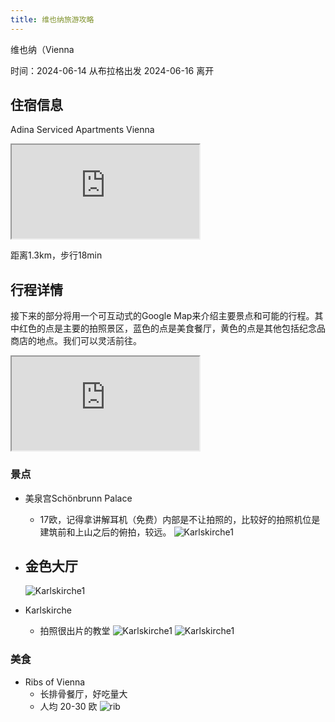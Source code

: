 ```yaml
---
title: 维也纳旅游攻略
---
```



维也纳（Vienna

时间：2024-06-14 从布拉格出发 2024-06-16 离开

## 住宿信息

Adina Serviced Apartments Vienna

<div style={{ width: '100%', height: '600px', border: '0', position: 'relative', paddingBottom: '56.25%' }}>
  <iframe 
    src="https://www.google.com/maps/embed?pb=!1m28!1m12!1m3!1d10630.318170214128!2d16.37246971378127!3d48.19903293812947!2m3!1f0!2f0!3f0!3m2!1i1024!2i768!4f13.1!4m13!3e3!4m5!1s0x476d07e6bcd6878b%3A0x72f9ec1f0e29e56d!2sVienna%20Train%20Station%2C%201100%20Wien%2C%20Austria!3m2!1d48.1858391!2d16.3772888!4m5!1s0x476d07d8bc09c1cf%3A0x9fa0f4bc0d2926f!2sAdina%20Serviced%20Apartments%20Vienna!3m2!1d48.2008907!2d16.3697218!5e0!3m2!1sen!2sat!4v1622927927395!5m2!1sen!2sat" 
    style={{ width: '100%', height: '100%', border: '0', position: 'absolute' }}
    allowfullscreen="" 
    loading="lazy">
  </iframe>
</div>

距离1.3km，步行18min

## 行程详情

接下来的部分将用一个可互动式的Google Map来介绍主要景点和可能的行程。其中红色的点是主要的拍照景区，蓝色的点是美食餐厅，黄色的点是其他包括纪念品商店的地点。我们可以灵活前往。

<div style={{ width: '100%', height: '600px', border: '0', position: 'relative', paddingBottom: '56.25%' }}>
  <iframe 
    src="https://www.google.com/maps/d/embed?mid=1uP8M70nyvyub8ZyUZB5Zpv8XG57C99M&ehbc=2E312F" 
    style={{ width: '100%', height: '100%', border: '0', position: 'absolute' }}
    allowfullscreen="" 
    loading="lazy">
  </iframe>
</div>

### 景点
- 美泉宫Schönbrunn Palace
  - 17欧，记得拿讲解耳机（免费）内部是不让拍照的，比较好的拍照机位是建筑前和上山之后的俯拍，较远。
  ![Karlskirche1](../../../assets/pics/vienna/美泉宫.jpg)

- 金色大厅 
  - 
  ![Karlskirche1](../../../assets/pics/vienna/金色大厅.jpg)
- Karlskirche
  - 拍照很出片的教堂
  ![Karlskirche1](../../../assets/pics/vienna/Karlskirche.jpg)
  ![Karlskirche1](../../../assets/pics/vienna/Karlskirche2.jpg)

### 美食
- Ribs of Vienna
  - 长排骨餐厅，好吃量大
  - 人均 20-30 欧
  ![rib](../../../assets/pics/vienna/ribs.jpg)
